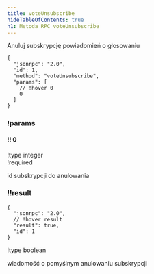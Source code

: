 ```yaml
---
title: voteUnsubscribe
hideTableOfContents: true
h1: Metoda RPC voteUnsubscribe
---
```


Anuluj subskrypcję powiadomień o głosowaniu

<APIMethod>

```jsonc !!request
{
  "jsonrpc": "2.0",
  "id": 1,
  "method": "voteUnsubscribe",
  "params": [
    // !hover 0
    0
  ]
}
```

### !params

#### !! 0

!type integer  
!required

id subskrypcji do anulowania

### !!result

```jsonc !response
{
  "jsonrpc": "2.0",
  // !hover result
  "result": true,
  "id": 1
}
```

!type boolean

wiadomość o pomyślnym anulowaniu subskrypcji

</APIMethod>
